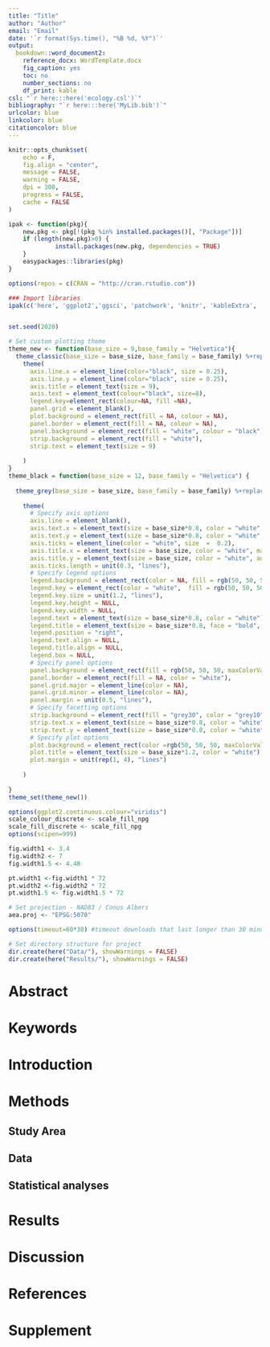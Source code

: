 ```yaml
---
title: "Title"
author: "Author"
email: "Email"
date: '`r format(Sys.time(), "%B %d, %Y")`'
output: 
  bookdown::word_document2:
    reference_docx: WordTemplate.docx
    fig_caption: yes
    toc: no
    number_sections: no
    df_print: kable
csl: "`r here:::here('ecology.csl')`"
bibliography: "`r here:::here('MyLib.bib')`"
urlcolor: blue
linkcolor: blue
citationcolor: blue
---
```


```r
knitr::opts_chunk$set(
	echo = F,
	fig.align = "center",
	message = FALSE,
	warning = FALSE,
	dpi = 300,
	progress = FALSE,
	cache = FALSE
)

ipak <- function(pkg){
    new.pkg <- pkg[!(pkg %in% installed.packages()[, "Package"])]
    if (length(new.pkg)>0) {
             install.packages(new.pkg, dependencies = TRUE)
    }
    easypackages::libraries(pkg)
}

options(repos = c(CRAN = "http://cran.rstudio.com"))

### Import libraries
ipak(c('here', 'ggplot2','ggsci', 'patchwork', 'knitr', 'kableExtra', 'bookdown'))


set.seed(2020)

# Set custom plotting theme
theme_new <- function(base_size = 9,base_family = "Helvetica"){
  theme_classic(base_size = base_size, base_family = base_family) %+replace%
    theme(
      axis.line.x = element_line(color="black", size = 0.25),
      axis.line.y = element_line(color="black", size = 0.25),
      axis.title = element_text(size = 9),
      axis.text = element_text(colour="black", size=8),
      legend.key=element_rect(colour=NA, fill =NA),
      panel.grid = element_blank(),   
      plot.background = element_rect(fill = NA, colour = NA),
      panel.border = element_rect(fill = NA, colour = NA),
      panel.background = element_rect(fill = "white", colour = "black"), 
      strip.background = element_rect(fill = "white"),
      strip.text = element_text(size = 9)
      
    )
}
theme_black = function(base_size = 12, base_family = "Helvetica") {
  
  theme_grey(base_size = base_size, base_family = base_family) %+replace%
    
    theme(
      # Specify axis options
      axis.line = element_blank(),  
      axis.text.x = element_text(size = base_size*0.8, color = "white", lineheight = 0.9),  
      axis.text.y = element_text(size = base_size*0.8, color = "white", lineheight = 0.9),  
      axis.ticks = element_line(color = "white", size  =  0.2),  
      axis.title.x = element_text(size = base_size, color = "white", margin = margin(10, 0, 0, 0)),  
      axis.title.y = element_text(size = base_size, color = "white", angle = 90, margin = margin(0, 10, 0, 0)),  
      axis.ticks.length = unit(0.3, "lines"),   
      # Specify legend options
      legend.background = element_rect(color = NA, fill = rgb(50, 50, 50, maxColorValue = 255)),  
      legend.key = element_rect(color = "white",  fill = rgb(50, 50, 50, maxColorValue = 255)),  
      legend.key.size = unit(1.2, "lines"),  
      legend.key.height = NULL,  
      legend.key.width = NULL,      
      legend.text = element_text(size = base_size*0.8, color = "white"),  
      legend.title = element_text(size = base_size*0.8, face = "bold", hjust = 0, color = "white"),  
      legend.position = "right",  
      legend.text.align = NULL,  
      legend.title.align = NULL,  
      legend.box = NULL, 
      # Specify panel options
      panel.background = element_rect(fill = rgb(50, 50, 50, maxColorValue = 255), color  =  NA),  
      panel.border = element_rect(fill = NA, color = "white"),  
      panel.grid.major = element_line(color = NA),  
      panel.grid.minor = element_line(color = NA),  
      panel.margin = unit(0.5, "lines"),   
      # Specify facetting options
      strip.background = element_rect(fill = "grey30", color = "grey10"),  
      strip.text.x = element_text(size = base_size*0.8, color = "white"),  
      strip.text.y = element_text(size = base_size*0.8, color = "white",angle = -90),  
      # Specify plot options
      plot.background = element_rect(color =rgb(50, 50, 50, maxColorValue = 255), fill = rgb(50, 50, 50, maxColorValue = 255)),  
      plot.title = element_text(size = base_size*1.2, color = "white"),  
      plot.margin = unit(rep(1, 4), "lines")
      
    )
  
}
theme_set(theme_new())

options(ggplot2.continuous.colour="viridis")
scale_colour_discrete <- scale_fill_npg
scale_fill_discrete <- scale_fill_npg
options(scipen=999)

fig.width1 <- 3.4
fig.width2 <- 7
fig.width1.5 <- 4.48

pt.width1 <-fig.width1 * 72
pt.width2 <-fig.width2 * 72
pt.width1.5 <- fig.width1.5 * 72

# Set projection - NAD83 / Conus Albers
aea.proj <- "EPSG:5070"

options(timeout=60*30) #timeout downloads that last longer than 30 minutes

# Set directory structure for project
dir.create(here("Data/"), showWarnings = FALSE)
dir.create(here("Results/"), showWarnings = FALSE)
```

# Abstract

# Keywords

# Introduction

# Methods

## Study Area

## Data

## Statistical analyses

# Results

# Discussion

# References

<div id="refs"></div>

# Supplement

